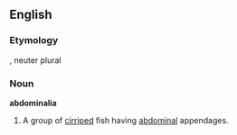 ==English==

===Etymology===
{{etyl|la}}, neuter plural

===Noun===
'''abdominalia'''

# {{zoology}} A group of [[cirriped]] fish having [[abdominal]] appendages.